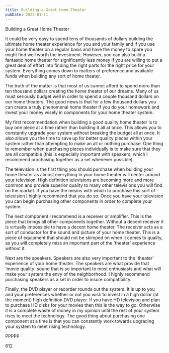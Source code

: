 ```yaml
---
title: Building-a-Great-Home-Theater
pubDate: 2023-01-11
---
```


Building a Great Home Theater

It could be very easy to spend tens of thousands of dollars building the ultimate home theater experience for you and your family and if you use your home theater on a regular basis and have the money to spare you might find well worth the investment. However, you can also build a fantastic home theater for significantly less money if you are willing to put a great deal of effort into finding the right parts for the right price for your system. Everything comes down to matters of preference and available funds when building any sort of home theater. 

The truth of the matter is that most of us cannot afford to spend more than ten thousand dollars creating the home theater of our dreams. Many of us must seriously budget well in order to spend a couple thousand dollars on our home theaters. The good news is that for a few thousand dollars you can create a truly phenomenal home theater if you do your homework and invest your money wisely in components for your home theater system.

My first recommendation when building a good quality home theater is to buy one piece at a time rather than building it all at once. This allows you to constantly upgrade your system without breaking the budget all at once. It also allows you the time to save up for better quality pieces within your system rather than attempting to make an all or nothing purchase. One thing to remember when purchasing pieces individually is to make sure that they are all compatible (this is especially important with speakers, which I recommend purchasing together as a set whenever possible). 

The television is the first thing you should purchase when building your home theater as almost everything in your home theater will center around your television. High definition televisions are becoming more and more common and provide superior quality to many other televisions you will find on the market. If you have the means with which to purchase this sort of television I highly recommend that you do so. Once you have your television you can begin purchasing other components in order to complete your system.

The next component I recommend is a receiver or amplifier. This is the piece that brings all other components together. Without a decent receiver it is virtually impossible to have a decent home theater. The receiver acts as a sort of conductor for the sound and picture of your home theater. This is a piece of equipment that should not be skimped on when it comes to quality, as you will completely miss an important part of the 'theater' experience without it. 

Next are the speakers. Speakers are also very important to the 'theater' experience of your home theater. The speakers are what provide that 'movie quality' sound that is so important to most enthusiasts and what will make your system the envy of the neighborhood. I highly recommend purchasing speakers as a set in order to insure compatibility.

Finally, the DVD player or recorder rounds out the system. It is up to you and your preferences whether or not you wish to invest in a high dollar (at the moment) high definition DVD player. If you have HD television and plan to purchase HD disks for your movies then this is the way to go. Otherwise it is a complete waste of money in my opinion until the rest of your system rises to meet the technology. The good thing about purchasing one component at a time is that you can constantly work towards upgrading your system to meet rising technology. 

PPPPP

612